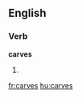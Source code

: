 ==English==

===Verb===
'''carves'''

# {{third-person singular of|[[carve]]}}

[[fr:carves]]
[[hu:carves]]